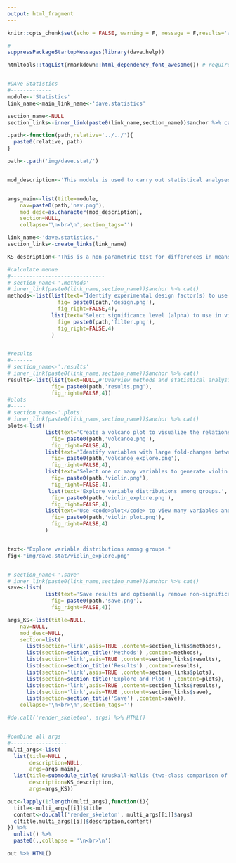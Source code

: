 ```yaml
---
output: html_fragment
---
```


```r
knitr::opts_chunk$set(echo = FALSE, warning = F, message = F,results='asis')
```


```r
#
suppressPackageStartupMessages(library(dave.help))

htmltools::tagList(rmarkdown::html_dependency_font_awesome()) # required for icons



```

<!-- Statistics -->
```r
#DAVe Statistics
#-------------
module<-'Statistics'
link_name<-main_link_name<-'dave.statistics'

section_name<-NULL
section_links<-inner_link(paste0(link_name,section_name))$anchor %>% cat()

.path<-function(path,relative='../../'){
  paste0(relative, path)
}

path<-.path('img/dave.stat/')


mod_description<-'This module is used to carry out statistical analyses, identify and filter the data based on significant differential expression.'


args_main<-list(title=module,
    nav=paste0(path,'nav.png'),
    mod_desc=as.character(mod_description),
    section=NULL,
    collapse='\n<br>\n',section_tags='')

link_name<-'dave.statistics.'
section_links<-create_links(link_name)

KS_description<-'This is a non-parametric test for differences in means between two groups. This test does not assume normality and can be robust to outliers when testing for differences in means between two groups with small samples sizes. This module can also be used to identify differentially expressed variables between groups and create filtered datasets based on the test p-values.'

#calculate menue
#------------------------------
# section_name<-'.methods'
# inner_link(paste0(link_name,section_name))$anchor %>% cat()
methods<-list(list(text="Identify experimental design factor(s) to use for tests and specify variable meta data.",
                fig= paste0(path,'design.png'),
                fig_right=FALSE,4),
              list(text="Select significance level (alpha) to use in visualizations and filter the data.",
                fig= paste0(path,'filter.png'),
                fig_right=FALSE,4)
              )


#results
#-------
# section_name<-'.results'
# inner_link(paste0(link_name,section_name))$anchor %>% cat()
results<-list(list(text=NULL,#'Overview methods and statistical analysis results.',
              fig= paste0(path,'results.png'),
              fig_right=FALSE,4))
#plots
#-----
# section_name<-'.plots'
# inner_link(paste0(link_name,section_name))$anchor %>% cat()
plots<-list(
            list(text='Create a volcano plot to visualize the relationship between variable fold-changes between groups and test p-values.',
              fig= paste0(path,'volcanoe.png'),
              fig_right=FALSE,4),
            list(text='Identify variables with large fold-changes between groups and low p-values.',
              fig= paste0(path,'volcanoe_explore.png'),
              fig_right=FALSE,4),
            list(text='Select one or many variables to generate violin density plots.',
              fig= paste0(path,'violin.png'),
              fig_right=FALSE,4),
             list(text='Explore variable distributions among groups.',
              fig= paste0(path,'violin_explore.png'),
              fig_right=FALSE,4),
            list(text='Use <code>plot</code> to view many variables and overview the plot style for the <code>report</code>.',
              fig= paste0(path,'violin_plot.png'),
              fig_right=FALSE,4)
            )


text<-"Explore variable distributions among groups."
fig<-"img/dave.stat/violin_explore.png"


# section_name<-'.save'
# inner_link(paste0(link_name,section_name))$anchor %>% cat()
save<-list(
            list(text='Save results and optionally remove non-significant variables by selecting <code>keep selected</code>.',
              fig= paste0(path,'save.png'),
              fig_right=FALSE,4))

args_KS<-list(title=NULL,
    nav=NULL,
    mod_desc=NULL,
    section=list(
      list(section='link',asis=TRUE ,content=section_links$methods),
      list(section=section_title('Methods') ,content=methods),
      list(section='link',asis=TRUE ,content=section_links$results),
      list(section=section_title('Results') ,content=results),
      list(section='link',asis=TRUE ,content=section_links$plots),
      list(section=section_title('Explore and Plot') ,content=plots),
      list(section='link',asis=TRUE ,content=section_links$results),
      list(section='link',asis=TRUE ,content=section_links$save),
      list(section=section_title('Save') ,content=save)),
    collapse='\n<br>\n',section_tags='')

#do.call('render_skeleton', args) %>% HTML()


#combine all args
#------------------
multi_args<-list(
  list(title=NULL ,
       description=NULL,
       args=args_main),
  list(title=submodule_title('Kruskall-Wallis (two-class comparison of means)') ,
       description=KS_description,
       args=args_KS))

out<-lapply(1:length(multi_args),function(i){
  title<-multi_args[[i]]$title
  content<-do.call('render_skeleton', multi_args[[i]]$args) 
  c(title,multi_args[[i]]$description,content)
}) %>% 
  unlist() %>%
  paste0(.,collapse = '\n<br>\n') 

out %>% HTML()

```
